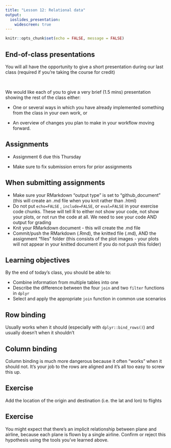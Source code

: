 ```yaml
---
title: "Lesson 12: Relational data"
output:
  ioslides_presentation:
    widescreen: true
---
```


```r
knitr::opts_chunk$set(echo = FALSE, message = FALSE)

```


## End-of-class presentations

You will all have the opportunity to give a short presentation during our last class (required if you're taking the course for credit)

<br>

We would like each of you to give a very brief (1.5 mins) presentation showing the rest of the class either:

* One or several ways in which you have already implemented something from the class in your own work, or

* An overview of changes you plan to make in your workflow moving forward.



## Assignments

* Assignment 6 due this Thursday

* Make sure to fix submission errors for prior assignments



## When submitting assignments

* Make sure your RMarkdown "output type" is set to "github_document" (this will create an .md file when you knit rather than .html)
* Do not put `echo=FALSE` , `include=FALSE`, or `eval=FALSE` in your exercise code chunks. These will tell R to either not show your code, not show your plots, or not run the code at all. We need to see your code AND output for grading
* Knit your RMarkdown document - this will create the .md file
* Commit/push the RMarkdown (.Rmd), the knitted file (.md), AND the assignment "files" folder (this consists of the plot images - your plots will not appear in your knitted document if you do not push this folder)


## Learning objectives 

By the end of today's class, you should be able to:

* Combine information from multiple tables into one
* Describe the difference between the four `join` and two `filter` functions in `dplyr`
* Select and apply the appropriate `join` function in common use scenarios


## Row binding

Usually works when it should (especially with `dplyr::bind_rows()`) and usually doesn’t when it shouldn’t


## Column binding

Column binding is much more dangerous because it often “works” when it should not. It’s your job to the rows are aligned and it’s all too easy to screw this up.


## Exercise

Add the location of the origin and destination (i.e. the lat and lon) to flights



## Exercise
You might expect that there’s an implicit relationship between plane and airline, because each plane is flown by a single airline. Confirm or reject this hypothesis using the tools you’ve learned above.



